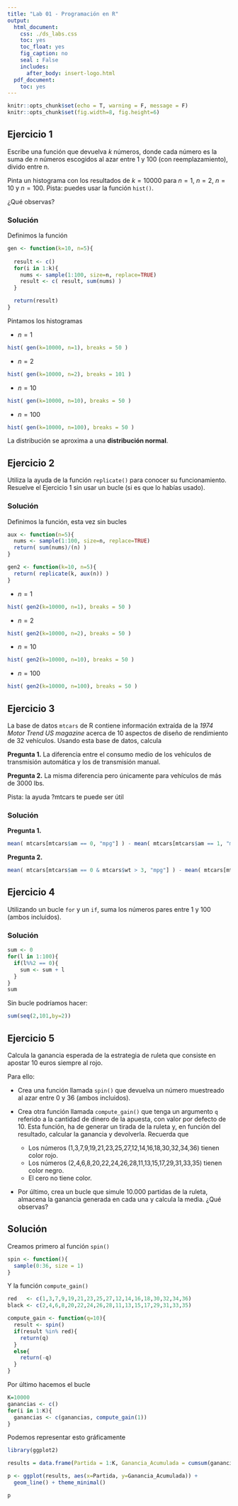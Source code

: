 ```yaml
---
title: "Lab 01 - Programación en R"
output:
  html_document:
    css: ./ds_labs.css
    toc: yes
    toc_float: yes
    fig_caption: no
    seal : False
    includes:
      after_body: insert-logo.html
  pdf_document:
    toc: yes
---
```



<div class="title-logo"></div>

```r
knitr::opts_chunk$set(echo = T, warning = F, message = F)
knitr::opts_chunk$set(fig.width=8, fig.height=6) 
```


## Ejercicio 1

Escribe una función que devuelva $k$ números, donde cada número es
la suma de $n$ números escogidos al azar entre 1 y 100 (con reemplazamiento), divido entre n.

Pinta un histograma con los resultados de $k=10000$ para $n=1$, $n=2$, $n=10$ y $n=100$.
Pista: puedes usar la función `hist()`.

¿Qué observas?

### Solución

Definimos la función

```r
gen <- function(k=10, n=5){
  
  result <- c()
  for(i in 1:k){
    nums <- sample(1:100, size=n, replace=TRUE)
    result <- c( result, sum(nums) )
  }

  return(result)
}

```

Pintamos los histogramas

* $n=1$

```r
hist( gen(k=10000, n=1), breaks = 50 )
```

* $n=2$

```r
hist( gen(k=10000, n=2), breaks = 101 )
```

* $n=10$

```r
hist( gen(k=10000, n=10), breaks = 50 )
```

* $n=100$

```r
hist( gen(k=10000, n=100), breaks = 50 )
```


La distribución se aproxima a una **distribución normal**.


## Ejercicio 2

Utiliza la ayuda de la función `replicate()` para conocer su funcionamiento.
Resuelve el Ejercicio 1 sin usar un bucle (si es que lo habías usado).


### Solución

Definimos la función, esta vez sin bucles

```r
aux <- function(n=5){
  nums <- sample(1:100, size=n, replace=TRUE)
  return( sum(nums)/(n) )
}

gen2 <- function(k=10, n=5){
  return( replicate(k, aux(n)) )
}
```


* $n=1$

```r
hist( gen2(k=10000, n=1), breaks = 50 )
```

* $n=2$

```r
hist( gen2(k=10000, n=2), breaks = 50 )
```

* $n=10$

```r
hist( gen2(k=10000, n=10), breaks = 50 )
```

* $n=100$

```r
hist( gen2(k=10000, n=100), breaks = 50 )
```


## Ejercicio 3

La base de datos `mtcars` de R contiene información extraída de la *1974 Motor Trend US magazine* acerca de 10 aspectos de diseño de rendimiento de 32 vehículos. 
Usando esta base de datos, calcula 

**Pregunta 1.** La diferencia entre el consumo medio de los vehículos de transmisión automática y los de transmisión manual.

**Pregunta 2.** La misma diferencia pero únicamente para vehículos de más de 3000 lbs.

Pista: la ayuda ?mtcars te puede ser útil

### Solución

**Pregunta 1.**
```r
mean( mtcars[mtcars$am == 0, "mpg"] ) - mean( mtcars[mtcars$am == 1, "mpg"] )
```

**Pregunta 2.**
```r
mean( mtcars[mtcars$am == 0 & mtcars$wt > 3, "mpg"] ) - mean( mtcars[mtcars$am == 1 & mtcars$wt > 3, "mpg"] )
```

## Ejercicio 4

Utilizando un bucle `for` y un `if`, suma los números pares entre 1 y 100 (ambos incluidos).

### Solución

```r
sum <- 0
for(l in 1:100){
  if(l%%2 == 0){
    sum <- sum + l
  }
}
sum
```

Sin bucle podríamos hacer:

```r
sum(seq(2,101,by=2))
```

## Ejercicio 5

Calcula la ganancia esperada de la estrategia de ruleta que consiste en apostar 10 euros siempre al rojo.

Para ello:

  - Crea una función llamada `spin()` que devuelva un número muestreado al azar entre 0 y 36 (ambos incluidos).
  - Crea otra función llamada `compute_gain()` que tenga un argumento `q` referido a la cantidad de dinero de la apuesta, con valor por defecto de 10. Esta función, ha de generar un tirada de la ruleta y, en función del resultado, calcular la ganancia y devolverla. Recuerda que
  
    * Los números (1,3,7,9,19,21,23,25,27,12,14,16,18,30,32,34,36) tienen color rojo.
    * Los números (2,4,6,8,20,22,24,26,28,11,13,15,17,29,31,33,35) tienen color negro.
    * El cero no tiene color.
    
  - Por último, crea un bucle que simule 10.000 partidas de la ruleta, almacena la ganancia generada en cada una y calcula la media. ¿Qué observas?
  
## Solución

Creamos primero al función `spin()`
```r
spin <- function(){
  sample(0:36, size = 1)
}
```

Y la función `compute_gain()`
```r
red   <- c(1,3,7,9,19,21,23,25,27,12,14,16,18,30,32,34,36)
black <- c(2,4,6,8,20,22,24,26,28,11,13,15,17,29,31,33,35)

compute_gain <- function(q=10){
  result <- spin()
  if(result %in% red){
    return(q)
  }
  else{
    return(-q)
  }
}
```

Por último hacemos el bucle
```r
K=10000
ganancias <- c()
for(i in 1:K){
  ganancias <- c(ganancias, compute_gain(1))
}
```

Podemos representar esto gráficamente
```r
library(ggplot2)

results = data.frame(Partida = 1:K, Ganancia_Acumulada = cumsum(ganancias) )

p <- ggplot(results, aes(x=Partida, y=Ganancia_Acumulada)) +  
  geom_line() + theme_minimal()

p
```


